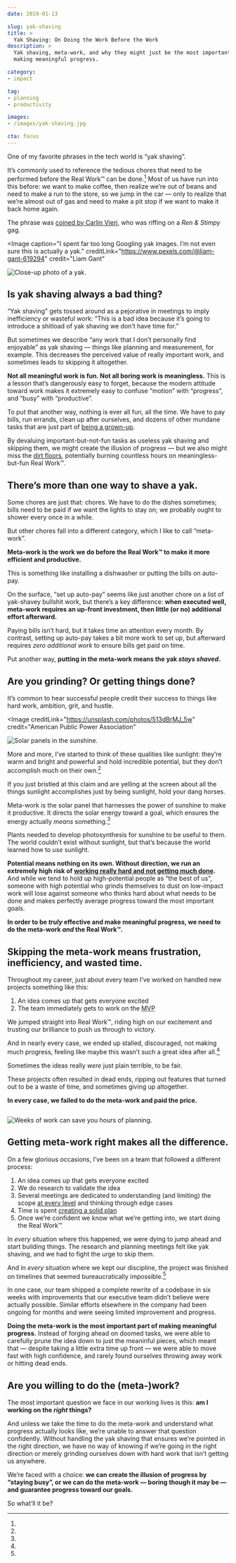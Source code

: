 ```yaml
---
date: 2019-01-13

slug: yak-shaving
title: >
  Yak Shaving: On Doing the Work Before the Work
description: >
  Yak shaving, meta-work, and why they might just be the most important part of
  making meaningful progress.

category:
- impact

tag:
- planning
- productivity

images:
- /images/yak-shaving.jpg

cta: focus
---
```


One of my favorite phrases in the tech world is “yak shaving”.

It’s commonly used to reference the tedious chores that need to be performed before the Real Work™ can be done.[^etymology] Most of us have run into this before: we want to make coffee, then realize we’re out of beans and need to make a run to the store, so we jump in the car — only to realize that we’re almost out of gas and need to make a pit stop if we want to make it back home again.

[^etymology]:
  The phrase was [coined by Carlin Vieri](https://en.wiktionary.org/wiki/yak_shaving), who was riffing on a _Ren & Stimpy_ gag.

<Image
  caption="I spent far too long Googling yak images. I’m not even sure this is actually a yak."
  creditLink="https://www.pexels.com/@liam-gant-619294"
  credit="Liam Gant"
>

  ![Close-up photo of a yak.](images/yak-shaving.jpg)

</Image>

## Is yak shaving always a bad thing?

“Yak shaving” gets tossed around as a pejorative in meetings to imply inefficiency or wasteful work: “This is a bad idea because it’s going to introduce a shitload of yak shaving we don’t have time for.”

But sometimes we describe “any work that I don’t personally find enjoyable” as yak shaving — things like planning and measurement, for example. This decreases the perceived value of really important work, and sometimes leads to skipping it altogether.

**Not all meaningful work is fun. Not all boring work is meaningless.** This is a lesson that’s dangerously easy to forget, because the modern attitude toward work makes it extremely easy to confuse “motion” with “progress”, and “busy” with “productive”.

<Tweetable quote="Yak shaving is an unfortunate side-effect of having survived to adulthood." />

To put that another way, nothing is ever all fun, all the time. We have to pay bills, run errands, clean up after ourselves, and dozens of other mundane tasks that are just part of [being a grown-up](/growing-up-vs-growing-older).

By devaluing important-but-not-fun tasks as useless yak shaving and skipping them, we might create the illusion of progress — but we also might miss the [dirt floors](/dirt-floors), potentially burning countless hours on meaningless-but-fun Real Work™.

## There’s more than one way to shave a yak.

Some chores are just that: chores. We have to do the dishes sometimes; bills need to be paid if we want the lights to stay on; we probably ought to shower every once in a while.

But other chores fall into a different category, which I like to call “meta-work”.

**Meta-work is the work we do before the Real Work™ to make it more efficient and productive.**

This is something like installing a dishwasher or putting the bills on auto-pay.

On the surface, “set up auto-pay” seems like just another chore on a list of yak-shavey bullshit work, but there’s a key difference: **when executed well, meta-work requires an up-front investment, then little (or no) additional effort afterward.**

Paying bills isn’t hard, but it takes time an attention every month. By contrast, setting up auto-pay takes a bit more work to set up, but afterward requires _zero additional work_ to ensure bills get paid on time.

Put another way, **putting in the meta-work means the yak _stays shaved_.**

## Are you grinding? Or getting things done?

It’s common to hear successful people credit their success to things like hard work, ambition, grit, and hustle.

<Image
  creditLink="https://unsplash.com/photos/513dBrMJ_5w"
  credit="American Public Power Association"
>

  ![Solar panels in the sunshine.](images/solar-panels.jpg)

</Image>

More and more, I’ve started to think of these qualities like sunlight: they’re warm and bright and powerful and hold incredible potential, but they don’t accomplish much on their own.[^analogy]

[^analogy]:
  If you just bristled at this claim and are yelling at the screen about all the things sunlight accomplishes just by being sunlight, hold your dang horses.

Meta-work is the solar panel that harnesses the power of sunshine to make it productive. It directs the solar energy toward a goal, which ensures the energy actually _means_ something.[^analogy-pt2]

[^analogy-pt2]:
  Plants needed to develop photosynthesis for sunshine to be useful to them. The world couldn’t exist without sunlight, but that’s because the world learned how to _use_ sunlight.

**Potential means nothing on its own. Without direction, we run an extremely high risk of [working really hard and not getting much done](/overkill-cult).** And while we tend to hold up high-potential people as “the best of us”, someone with high potential who grinds themselves to dust on low-impact work will lose against someone who thinks hard about what needs to be done and makes perfectly average progress toward the most important goals.

**In order to be _truly_ effective and make meaningful progress, we need to do the meta-work _and_ the Real Work™.**

## Skipping the meta-work means frustration, inefficiency, and wasted time.

Throughout my career, just about every team I’ve worked on handled new projects something like this:

1. An idea comes up that gets everyone excited
2. The team immediately gets to work on the <abbr title="Minimum Viable Product">MVP</abbr>

We jumped straight into Real Work™, riding high on our excitement and trusting our brilliance to push us through to victory.

And in nearly every case, we ended up stalled, discouraged, not making much progress, feeling like maybe this wasn’t such a great idea after all.[^bad-ideas]

[^bad-ideas]:
  Sometimes the ideas really _were_ just plain terrible, to be fair.

These projects often resulted in dead ends, ripping out features that turned out to be a waste of time, and sometimes giving up altogether.

**In every case, we failed to do the meta-work and paid the price.**

<Image border={false}>

  ![Weeks of work can save you hours of planning.](images/weeks-of-work-can-save-you-hours-of-planning.jpg)

</Image>

## Getting meta-work right makes all the difference.

On a few glorious occasions, I’ve been on a team that followed a different process:

1. An idea comes up that gets everyone excited
2. We do research to validate the idea
3. Several meetings are dedicated to understanding (and limiting) the scope [at every level](/level-setting) and thinking through edge cases
4. Time is spent [creating a solid plan](/effective-project-planning)
5. Once we’re confident we know what we’re getting into, we start doing the Real Work™

In _every_ situation where this happened, we were dying to jump ahead and start building things. The research and planning meetings felt like yak shaving, and we had to fight the urge to skip them.

And in _every_ situation where we kept our discipline, the project was finished on timelines that seemed bureaucratically impossible.[^bi]

[^bi]:
  In one case, our team shipped a complete rewrite of a codebase in six weeks with improvements that our executive team didn’t believe were actually possible. Similar efforts elsewhere in the company had been ongoing for months and were seeing limited improvement and progress.

**Doing the meta-work is the most important part of making meaningful progress.** Instead of forging ahead on doomed tasks, we were able to carefully prune the idea down to just the meaninful pieces, which meant that — despite taking a little extra time up front — we were able to move fast with high confidence, and rarely found ourselves throwing away work or hitting dead ends.

## Are you willing to do the (meta-)work?

The most important question we face in our working lives is this: **am I working on the _right_ things?**

And unless we take the time to do the meta-work and understand what progress actually looks like, we’re unable to answer that question confidently. Without handling the yak shaving that ensures we’re pointed in the right direction, we have no way of knowing if we’re going in the right direction or merely grinding ourselves down with hard work that isn’t getting us anywhere.

We’re faced with a choice: **we can create the illusion of progress by “staying busy”, or we can do the meta-work — boring though it may be — and guarantee progress toward our goals.**

So what’ll it be?
